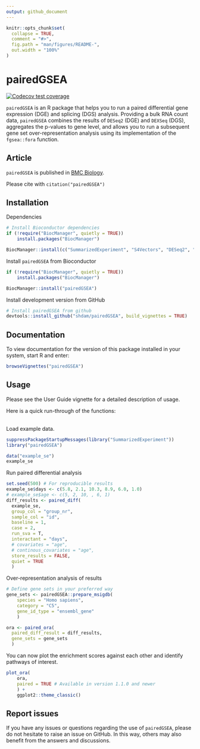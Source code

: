 ```yaml
---
output: github_document
---
```


<!-- README.md is generated from README.Rmd. Please edit that file -->

```r
knitr::opts_chunk$set(
  collapse = TRUE,
  comment = "#>",
  fig.path = "man/figures/README-",
  out.width = "100%"
)
```

# pairedGSEA

<!-- badges: start -->
[![Codecov test coverage](https://codecov.io/gh/shdam/pairedGSEA/branch/master/graph/badge.svg)](https://app.codecov.io/gh/shdam/pairedGSEA?branch=master)
<!-- badges: end -->



`pairedGSEA` is an R package that helps you to run a paired differential gene expression (DGE) and splicing (DGS) analysis.
Providing a bulk RNA count data, `pairedGSEA` combines the results of `DESeq2` (DGE) and `DEXSeq` (DGS), aggregates the p-values to gene level, and allows you to run a subsequent gene set over-representation analysis using its implementation of the `fgsea::fora` function. 


## Article

`pairedGSEA` is published in [BMC Biology](https://doi.org/10.1186/s12915-023-01724-w).

Please cite with `citation("pairedGSEA")`

## Installation

Dependencies 
``` r
# Install Bioconductor dependencies
if (!require("BiocManager", quietly = TRUE))
    install.packages("BiocManager")

BiocManager::install(c("SummarizedExperiment", "S4Vectors", "DESeq2", "DEXSeq", "fgsea", "sva", "BiocParallel"))
```

Install `pairedGSEA` from Bioconductor
```r
if (!require("BiocManager", quietly = TRUE))
    install.packages("BiocManager")

BiocManager::install("pairedGSEA")
```

Install development version from GitHub
``` r
# Install pairedGSEA from github
devtools::install_github("shdam/pairedGSEA", build_vignettes = TRUE)
```

## Documentation

To view documentation for the version of this package installed in your system, start R and enter:

```r
browseVignettes("pairedGSEA")
```



## Usage

Please see the User Guide vignette for a detailed description of usage.

Here is a quick run-through of the functions:


<br>
Load example data.
```r
suppressPackageStartupMessages(library("SummarizedExperiment"))
library("pairedGSEA")

data("example_se")
example_se
```

Run paired differential analysis

```r
set.seed(500) # For reproducible results
example_se$days <- c(5.8, 2.1, 10.3, 8.9, 6.0, 1.0)
# example_se$age <- c(5, 2, 10, , 6, 1)
diff_results <- paired_diff(
  example_se,
  group_col = "group_nr",
  sample_col = "id",
  baseline = 1,
  case = 2,
  run_sva = T,
  interactant = "days",
  # covariates = "age",
  # continous_covariates = "age",
  store_results = FALSE,
  quiet = TRUE
  )
```

Over-representation analysis of results

```r
# Define gene sets in your preferred way
gene_sets <- pairedGSEA::prepare_msigdb(
    species = "Homo sapiens",
    category = "C5",
    gene_id_type = "ensembl_gene"
    )

ora <- paired_ora(
  paired_diff_result = diff_results,
  gene_sets = gene_sets
  )

```

You can now plot the enrichment scores against each other and identify pathways of interest.

```r
plot_ora(
    ora, 
    paired = TRUE # Available in version 1.1.0 and newer
    ) +
    ggplot2::theme_classic()
```


## Report issues

If you have any issues or questions regarding the use of `pairedGSEA`, please do not hesitate to raise an issue on GitHub. In this way, others may also benefit from the answers and discussions.
